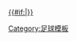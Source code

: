 [[2012/13賽季歐洲聯賽#附加賽|{{#if:{{{dc|}}}|{{nowrap|2012/13球季 -{zh:歐霸;zh-hans:欧洲联赛;zh-hant:歐霸;zh-cn:欧洲联赛;}-}}}} {{nowrap|附加賽}}]]<!--
--><noinclude>[[Category:足球模板]]
</noinclude>